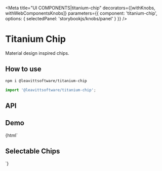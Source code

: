 

<Meta
  title="UI COMPONENTS|titanium-chip"
  decorators={[withKnobs, withWebComponentsKnobs]}
  parameters={{ component: 'titanium-chip', options: { selectedPanel: 'storybookjs/knobs/panel' } }}
/>

# Titanium Chip

Material design inspired chips.

## How to use

```bash
npm i @leavittsoftware/titanium-chip
```

```js
import '@leavittsoftware/titanium-chip';
```

## API

<Props of="titanium-chip" />

## Demo

<Preview withToolbar>
  <Story name="Docs">
    {html` <titanium-chip label="James Franco" src="https://mapi.leavitt.com/People(771130)/Default.Picture(size=32)"></titanium-chip>
      <h2>Selectable Chips</h2>
      <div style="display:grid;grid-auto-flow:column;gap:8px;grid-auto-columns: min-content;">
        <titanium-chip name="Prices" selectable label="1000"></titanium-chip>
        <titanium-chip name="Prices" selectable label="2000"></titanium-chip>
        <titanium-chip name="Prices" selectable label="James Franco" src="https://mapi.leavitt.com/People(771130)/Default.Picture(size=32)"></titanium-chip>
      </div>`}
  </Story>
</Preview>
